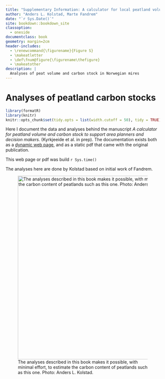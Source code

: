 ```yaml
---
title: "Supplementary Information: A calculator for local peatland volume and carbon stock to support area planners and decision makers (Kyrkjeeide et al.)"
author: "Anders L. Kolstad, Marte Fandrem"
date: "`r Sys.Date()`"
site: bookdown::bookdown_site
classoption: 
  - oneside
documentclass: book
geometry: margin=2cm
header-includes:
  - \renewcommand{\figurename}{Figure S}
  - \makeatletter
  - \def\fnum@figure{\figurename\thefigure}
  - \makeatother
description: |
  Analyses of peat volume and carbon stock in Norwegian mires
---
```


# Analyses of peatland carbon stocks

```r
library(formatR)
library(knitr)
knitr::opts_chunk$set(tidy.opts = list(width.cutoff = 50), tidy = TRUE)
```


Here I document the data and analyses behind the manuscript _A calculator for peatland volume and carbon stock to support area planners and decision makers._ (Kyrkjeeide et al. in prep). The documentation exists both as a [dynamic web page](https://anders-kolstad.github.io/carbonCalculator/), and as a static pdf that came with the original publication. 

This web page or pdf was build `r Sys.time()`

The analyses here are done by Kolstad based on initial work of Fandrem.

![The analyses described in this book makes it possible, with minimal effort, to estimate the carbon content of peatlands such as this one. Photo: Anders L. Kolstad.](Data/illustration.JPG){width="599"}
